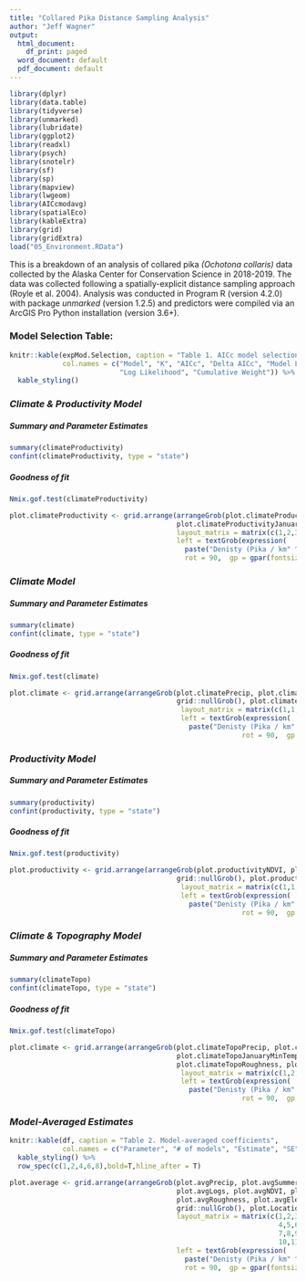 ```yaml
---
title: "Collared Pika Distance Sampling Analysis"
author: "Jeff Wagner"
output:
  html_document:
    df_print: paged
  word_document: default
  pdf_document: default
---
```

```r
library(dplyr)
library(data.table)
library(tidyverse)
library(unmarked)
library(lubridate)
library(ggplot2)
library(readxl)
library(psych)
library(snotelr)
library(sf)
library(sp)
library(mapview)
library(lwgeom)
library(AICcmodavg)
library(spatialEco)
library(kableExtra)
library(grid)
library(gridExtra)
load("05_Environment.RData")
```

This is a breakdown of an analysis of collared pika *(Ochotona collaris)* data collected by the Alaska Center for Conservation Science in 2018-2019. The data was collected following a spatially-explicit distance sampling approach (Royle et al. 2004). Analysis was conducted in Program R (version 4.2.0) with package *unmarked* (version 1.2.5) and predictors were compiled via an ArcGIS Pro Python installation (version 3.6+).

### **Model Selection Table:**
```r
knitr::kable(expMod.Selection, caption = "Table 1. AICc model selection table",
             col.names = c("Model", "K", "AICc", "Delta AICc", "Model Likelihood", "AICc Weight", 
                           "Log Likelihood", "Cumulative Weight")) %>% 
  kable_styling()
```

### *Climate & Productivity Model*
##### Summary and Parameter Estimates
```r
summary(climateProductivity)
confint(climateProductivity, type = "state")
```

##### Goodness of fit
```r
Nmix.gof.test(climateProductivity)
```

```r
plot.climateProductivity <- grid.arrange(arrangeGrob(plot.climateProductivityPrecip, plot.climateProductivitySummerWarmth,
                                         plot.climateProductivityJanuaryMinTemp, plot.climateProductivityNDVI,
                                         layout_matrix = matrix(c(1,2,3,4), byrow = TRUE, ncol = 2),
                                         left = textGrob(expression(
                                           paste("Denisty (Pika / km" ^ "2"*")")),
                                           rot = 90,  gp = gpar(fontsize = 14))))
```

### *Climate Model*
##### Summary and Parameter Estimates
```r
summary(climate)
confint(climate, type = "state")
```

##### Goodness of fit
```r
Nmix.gof.test(climate)
```

```r
plot.climate <- grid.arrange(arrangeGrob(plot.climatePrecip, plot.climateSummerWarmth,
                                         grid::nullGrob(), plot.climateJanuaryMinTemp, grid::nullGrob(),
                                          layout_matrix = matrix(c(1,1,2,2,3,4,4,5), byrow = TRUE, ncol = 4),
                                          left = textGrob(expression(
                                            paste("Denisty (Pika / km" ^ "2"*")")),
                                                         rot = 90,  gp = gpar(fontsize = 14))))
```

### *Productivity Model*
##### Summary and Parameter Estimates
```r
summary(productivity)
confint(productivity, type = "state")
```
##### Goodness of fit
```r
Nmix.gof.test(productivity)
```

```r
plot.productivity <- grid.arrange(arrangeGrob(plot.productivityNDVI, plot.productivityLOGS,
                                         grid::nullGrob(), plot.productivityWetness, grid::nullGrob(),
                                          layout_matrix = matrix(c(1,1,2,2,3,4,4,5), byrow = TRUE, ncol = 4),
                                          left = textGrob(expression(
                                            paste("Denisty (Pika / km" ^ "2"*")")),
                                                         rot = 90,  gp = gpar(fontsize = 14))))
```

### *Climate & Topography Model*
##### Summary and Parameter Estimates
```r
summary(climateTopo)
confint(climateTopo, type = "state")
```

##### Goodness of fit
```r
Nmix.gof.test(climateTopo)
```


```r
plot.climate <- grid.arrange(arrangeGrob(plot.climateTopoPrecip, plot.climateTopoSummerWarmth,
                                         plot.climateTopoJanuaryMinTemp, plot.climateTopoElevation,
                                         plot.climateTopoRoughness, plot.climateTopoNorthness,
                                          layout_matrix = matrix(c(1,2,3,4,5,6), byrow = TRUE, ncol = 2),
                                          left = textGrob(expression(
                                            paste("Denisty (Pika / km" ^ "2"*")")),
                                                         rot = 90,  gp = gpar(fontsize = 14))))
```


### *Model-Averaged Estimates*
```r
knitr::kable(df, caption = "Table 2. Model-averaged coefficients",
             col.names = c("Parameter", "# of models", "Estimate", "SE", "Lower CL", "Upper CL")) %>% 
  kable_styling() %>%
  row_spec(c(1,2,4,6,8),bold=T,hline_after = T)
```

```r
plot.average <- grid.arrange(arrangeGrob(plot.avgPrecip, plot.avgSummerWarmth, plot.avgJanuaryMinTemp, 
                                         plot.avgLogs, plot.avgNDVI, plot.avgWetness,
                                         plot.avgRoughness, plot.avgElevation, plot.avgNorthness,
                                         grid::nullGrob(), plot.Location, grid::nullGrob(),
                                         layout_matrix = matrix(c(1,2,3,
                                                                  4,5,6,
                                                                  7,8,9,
                                                                  10,11,12), byrow = TRUE, ncol = 3),
                                         left = textGrob(expression(
                                           paste("Denisty (Pika / km" ^ "2"*")")),
                                           rot = 90,  gp = gpar(fontsize = 14))))
```
